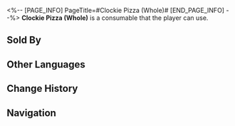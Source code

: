<%-- [PAGE_INFO]
PageTitle=#Clockie Pizza (Whole)#
[END_PAGE_INFO] --%>
{{Consumable Infobox
|id          = 408610
|image       = Item Clockie Pizza (Whole).png
|type        = Attack Consumables
|rarity      = 3
|effect      = Upon use, increases all allies' SPD by 16% but reduces their DMG by 8% for the next battle.
|description = Resembling a clock, this pizza is precisely divided into twelve equal-sized slices, making it the perfect food for parties.
|effectType  = 
|effectType2 = 
|effectType3 = 
|recipe      = 
|source1     = [[Clock Diner]]
|source2     = 
|source3     = 
}}
{{Description|''What is the meaning behind the unique shape of this food? Some believe it pays homage to a mysterious wealthy individual, while others see it as a reminder to cherish each passing moment.''}}
'''Clockie Pizza (Whole)''' is a consumable that the player can use.

==Sold By==
{{Shop Availability}}

==Other Languages==
{{Other Languages
|en   = Clockie Pizza (Whole)
|zhs  = 钟表披萨（整张）
|zht  = 鐘錶披薩（整張）
|ja   = クロックピザ（1ホール）
|ko   = 시계 피자(한 판)
|es   = Pizza de reloj (entera)
|fr   = Chronoupizza (entière)
|ru   = Пицца «Часик» (целая)
|th   = Clockie Pizza (Whole)
|vi   = Pizza Đồng Hồ (Cả Cái)
|de   = Clockie-Pizza (ganz)
|id   = Clockie Pizza (Whole)
|pt   = Pizza Relogin (Inteira)
}}

==Change History==
{{Change History|2.0}}

==Navigation==
{{Consumable Navbox}}